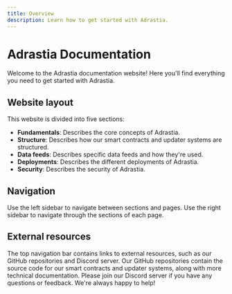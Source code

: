 ```yaml
---
title: Overview
description: Learn how to get started with Adrastia.
---
```


# Adrastia Documentation

Welcome to the Adrastia documentation website! Here you'll find everything you need to get started with Adrastia.

## Website layout

This website is divided into five sections:

- **Fundamentals**: Describes the core concepts of Adrastia.
- **Structure**: Describes how our smart contracts and updater systems are structured.
- **Data feeds**: Describes specific data feeds and how they're used.
- **Deployments**: Describes the different deployments of Adrastia.
- **Security**: Describes the security of Adrastia.

## Navigation

Use the left sidebar to navigate between sections and pages. Use the right sidebar to navigate through the sections of each page.

## External resources

The top navigation bar contains links to external resources, such as our GitHub repositories and Discord server. Our GitHub repositories contain the source code for our smart contracts and updater systems, along with more technical documentation. Please join our Discord server if you have any questions or feedback. We're always happy to help!

